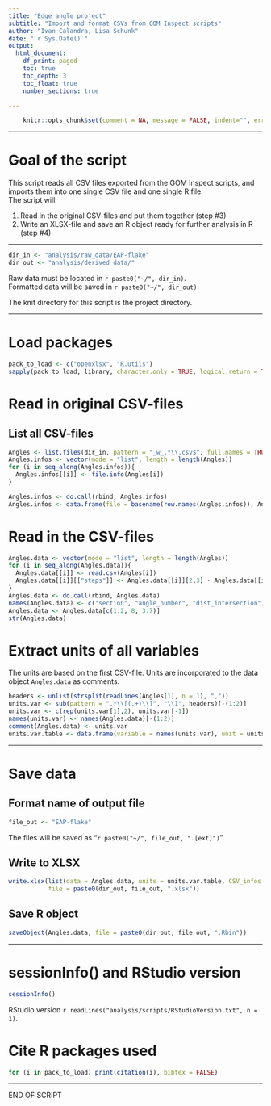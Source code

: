 ```yaml
---
title: "Edge angle project"
subtitle: "Import and format CSVs from GOM Inspect scripts"
author: "Ivan Calandra, Lisa Schunk"
date: "`r Sys.Date()`"
output:
  html_document:
    df_print: paged
    toc: true
    toc_depth: 3
    toc_float: true
    number_sections: true
    
---
```



```r
	knitr::opts_chunk$set(comment = NA, message = FALSE, indent="", error = TRUE)
```

---


# Goal of the script
This script reads all CSV files exported from the GOM Inspect scripts, and imports them into one single CSV file and one single R file.  
The script will:

1. Read in the original CSV-files and put them together (step #3)  
2. Write an XLSX-file and save an R object ready for further analysis in R (step #4)

---

```r
dir_in <- "analysis/raw_data/EAP-flake"
dir_out <- "analysis/derived_data/"

```

Raw data must be located in `r paste0("~/", dir_in)`.  
Formatted data will be saved in `r paste0("~/", dir_out)`.

The knit directory for this script is the project directory.


---

# Load packages
```r
pack_to_load <- c("openxlsx", "R.utils")
sapply(pack_to_load, library, character.only = TRUE, logical.return = TRUE)

```


# Read in original CSV-files
## List all CSV-files
```r
Angles <- list.files(dir_in, pattern = "_w_.*\\.csv$", full.names = TRUE)
Angles.infos <- vector(mode = "list", length = length(Angles))
for (i in seq_along(Angles.infos)){
  Angles.infos[[i]] <- file.info(Angles[i])
}

Angles.infos <- do.call(rbind, Angles.infos)
Angles.infos <- data.frame(file = basename(row.names(Angles.infos)), Angles.infos)

```


# Read in the CSV-files
```r
Angles.data <- vector(mode = "list", length = length(Angles))
for (i in seq_along(Angles.data)){
  Angles.data[[i]] <- read.csv(Angles[i])
  Angles.data[[i]][["steps"]] <- Angles.data[[i]][2,3] - Angles.data[[i]][1,3]
}
Angles.data <- do.call(rbind, Angles.data)
names(Angles.data) <- c("section", "angle_number", "dist_intersection", "segment_length", "3points", "2lines", "best_fit", "steps")
Angles.data <- Angles.data[c(1:2, 8, 3:7)]
str(Angles.data)

```


# Extract units of all variables
The units are based on the first CSV-file.
Units are incorporated to the data object `Angles.data` as comments.

```r
headers <- unlist(strsplit(readLines(Angles[1], n = 1), ","))
units.var <- sub(pattern = ".*\\[(.+)\\]", "\\1", headers)[-(1:2)]
units.var <- c(rep(units.var[1],2), units.var[-1])
names(units.var) <- names(Angles.data)[-(1:2)]
comment(Angles.data) <- units.var
units.var.table <- data.frame(variable = names(units.var), unit = units.var)

```


---


# Save data
## Format name of output file
```r
file_out <- "EAP-flake"

```
The files will be saved as "`r paste0("~/", file_out, ".[ext]")`".


## Write to XLSX
```r
write.xlsx(list(data = Angles.data, units = units.var.table, CSV_infos = Angles.infos), 
           file = paste0(dir_out, file_out, ".xlsx"))

```


## Save R object
```r
saveObject(Angles.data, file = paste0(dir_out, file_out, ".Rbin"))

```

---

# sessionInfo() and RStudio version

```r
sessionInfo()

```

RStudio version `r readLines("analysis/scripts/RStudioVersion.txt", n = 1)`.


# Cite R packages used
```r
for (i in pack_to_load) print(citation(i), bibtex = FALSE)

```


---


END OF SCRIPT
